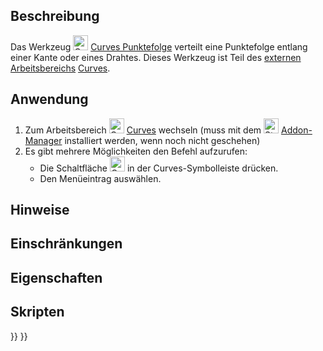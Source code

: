 <languages/>

{{Docnav/de
|[[Curves_SplitCurve/de|SplitCurve]]
|[[Curves_Interpolate/de|Interpolieren]]
|[[Curves_Workbench/de|Curves]]
|IconL=Curves_SplitCurve.svg
|IconR=Curves_Interpolate.svg
|IconC=Curves_workbench_icon.svg
}}

{{GuiCommand/de
|Name=Curves Discretize
|Name/de=Curves Punktefolge
|MenuLocation=Curves → Discretize
|Workbenches=[[Curves_Workbench/de|Curves]]
}}

<span id="Description"></span>
==Beschreibung==

Das Werkzeug [[Image:Curves_Discretize.svg|24px]] [[Curves_Discretize/de|Curves Punktefolge]] verteilt eine Punktefolge entlang einer Kante oder eines Drahtes. Dieses Werkzeug ist Teil des [[External_workbenches/de|externen Arbeitsbereichs]] [[Curves_Workbench/de|Curves]].

<span id="Usage"></span>
==Anwendung==

# Zum Arbeitsbereich [[Image:Curves_workbench_icon.svg|24px]] [[Curves_Workbench/de|Curves]] wechseln (muss mit dem  [[Image:Std_AddonMgr.svg|24px]] [[Std_AddonMgr/de|Addon-Manager]] installiert werden, wenn noch nicht geschehen)
# Es gibt mehrere Möglichkeiten den Befehl aufzurufen:
#* Die Schaltfläche [[Image:Curves_Discretize.svg|24px]] in der Curves-Symbolleiste drücken.
#* Den Menüeintrag {{MenuCommand|Curves → Discretize}} auswählen.


<span id="Notes"></span>
==Hinweise==


<span id="Limitations"></span>
==Einschränkungen==


<span id="Properties"></span>
==Eigenschaften==


<span id="Scripting"></span>
==Skripten==


{{Docnav/de
|[[Curves_SplitCurve/de|SplitCurve]]
|[[Curves_Interpolate/de|Interpolieren]]
|[[Curves_Workbench/de|Curves]]
|IconL=Curves_SplitCurve.svg
|IconR=Curves_Interpolate.svg
|IconC=Curves_workbench_icon.svg
}}

{{Curves Tools navi{{#translation:}}}}
{{Userdocnavi{{#translation:}}}}